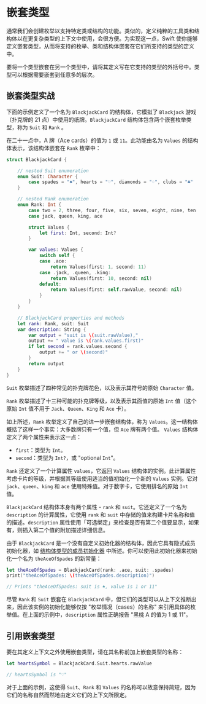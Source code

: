 # 嵌套类型

<OriginalSource
  title="Nested Types"
  url="https://docs.swift.org/swift-book/documentation/the-swift-programming-language/nestedtypes"
  summary="在另一个类型的范围内定义类型"
/>

通常我们会创建枚举以支持特定类或结构的功能。类似的，定义纯粹的工具类和结构体以在更复杂类型的上下文中使用，会很方便。为实现这一点，Swift 使你能够定义嵌套类型，从而将支持的枚举、类和结构体嵌套在它们所支持的类型的定义中。

要将一个类型嵌套在另一个类型中，请将其定义写在它支持的类型的外括号中。类型可以根据需要嵌套到任意多的层次。

## 嵌套类型实战

下面的示例定义了一个名为 `BlackjackCard` 的结构体，它模拟了 `Blackjack` 游戏（扑克牌的 21 点）中使用的纸牌。`BlackjackCard` 结构体包含两个嵌套枚举类型，称为 `Suit` 和 `Rank` 。

在二十一点中，A 牌（Ace cards）的值为 `1` 或 `11`。此功能由名为 `Values` 的结构体表示，该结构体嵌套在 `Rank` 枚举中：

```swift
struct BlackjackCard {

    // nested Suit enumeration
    enum Suit: Character {
        case spades = "♠", hearts = "♡", diamonds = "♢", clubs = "♣"
    }

    // nested Rank enumeration
    enum Rank: Int {
        case two = 2, three, four, five, six, seven, eight, nine, ten
        case jack, queen, king, ace

        struct Values {
            let first: Int, second: Int?
        }

        var values: Values {
            switch self {
            case .ace:
                return Values(first: 1, second: 11)
            case .jack, .queen, .king:
                return Values(first: 10, second: nil)
            default:
                return Values(first: self.rawValue, second: nil)
            }
        }
    }

    // BlackjackCard properties and methods
    let rank: Rank, suit: Suit
    var description: String {
        var output = "suit is \(suit.rawValue),"
        output += " value is \(rank.values.first)"
        if let second = rank.values.second {
            output += " or \(second)"
        }
        return output
    }
}
```

`Suit` 枚举描述了四种常见的扑克牌花色，以及表示其符号的原始 `Character` 值。

`Rank` 枚举描述了十三种可能的扑克牌等级，以及表示其面值的原始 `Int` 值（这个原始 `Int` 值不用于 `Jack`、`Queen`、`King` 和 `Ace` 卡）。

如上所述，`Rank` 枚举定义了自己的进一步嵌套结构体，称为 `Values`。这一结构体概括了这样一个事实：大多数牌只有一个值，但 `Ace` 牌有两个值。 `Values` 结构体定义了两个属性来表示这一点：

- `first`：类型为 `Int`。
- `second`：类型为 `Int?`，或 "optional `Int`"。

`Rank` 还定义了一个计算属性 `values`，它返回 `Values` 结构体的实例。此计算属性考虑卡片的等级，并根据其等级使用适当的值初始化一个新的 `Values` 实例。它对 `jack`、`queen`、`king` 和 `ace` 使用特殊值。对于数字卡，它使用排名的原始 `Int` 值。

`BlackjackCard` 结构体本身有两个属性 - `rank` 和 `suit`。它还定义了一个名为 `description` 的计算属性，它使用 `rank` 和 `suit` 中存储的值来构建卡片名称和值的描述。`description` 属性使用「可选绑定」来检查是否有第二个值要显示，如果有，则插入第二个值的附加描述详细信息。

由于 `BlackjackCard` 是一个没有自定义初始化器的结构体，因此它具有隐式成员初始化器，如 [结构体类型的成员初始化器](https://docs.swift.org/swift-book/documentation/the-swift-programming-language/initialization#Memberwise-Initializers-for-Structure-Types) 中所述。你可以使用此初始化器来初始化一个名为 `theAceOfSpades` 的新常量：

```swift
let theAceOfSpades = BlackjackCard(rank: .ace, suit: .spades)
print("theAceOfSpades: \(theAceOfSpades.description)")

// Prints "theAceOfSpades: suit is ♠, value is 1 or 11"
```

尽管 `Rank` 和 `Suit` 嵌套在 `BlackjackCard` 中，但它们的类型可以从上下文推断出来，因此该实例的初始化能够仅按 "枚举情况（cases）的名称" 来引用具体的枚举值。在上面的示例中，`description` 属性正确报告 "黑桃 A 的值为 1 或 11"。

## 引用嵌套类型

要在其定义上下文之外使用嵌套类型，请在其名称前加上嵌套类型的名称：

```swift
let heartsSymbol = BlackjackCard.Suit.hearts.rawValue

// heartsSymbol is "♡"
```

对于上面的示例，这使得 `Suit`、`Rank` 和 `Values` 的名称可以故意保持简短，因为它们的名称自然而然地由定义它们的上下文所限定。
